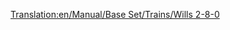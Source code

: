 [[Translation:en/Manual/Base Set/Trains/Wills 2-8-0]]
{{en/Manual/Base Set/Trains/Trains|Cost=£16,406 ($32.812)
|Speed=88 kph (55 mph)
|Weight=145 t
|Power=1,100 hp (820 kW)
|Annual=£2,132 ($4.264)
|Designed=1945
|Lifespan=21
|Capacity=N/A
|Description=The only steam locomotive in the sub-arctic and sub-tropical climates.
|Real-life=Various 2-8-0 trains exist. Which one the Transport Tycoon version is based on is at this moment not certain.
}}